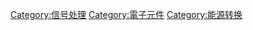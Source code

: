{{Commonscat|Transducers}}

[[Category:信号处理|Category:信号处理]]
[[Category:電子元件|Category:電子元件]]
[[Category:能源转换|Category:能源转换]]